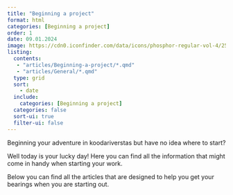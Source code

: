 ```yaml
---
title: "Beginning a project"
format: html
categories: [Beginning a project]
order: 1
date: 09.01.2024
image: https://cdn0.iconfinder.com/data/icons/phosphor-regular-vol-4/256/rocket-launch-512.png
listing:
  contents: 
   - "articles/Beginning-a-project/*.qmd"
   - "articles/General/*.qmd"
  type: grid
  sort: 
    - date
  include:
    categories: [Beginning a project]
  categories: false
  sort-ui: true
  filter-ui: false
---
```


Beginning your adventure in koodariverstas but have no idea where to start?

Well today is your lucky day! Here you can find all the information that might come in handy when starting your work.

Below you can find all the articles that are designed to help you get your bearings when you are starting out.